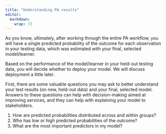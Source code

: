 ```yaml
---
title: "Understanding PA results"
editor: 
  markdown: 
    wrap: 72
---
```


As you know, ultimately, after working through the entire PA workflow,
you will have a single predicted probability of the outcome for each
observation in your testing data, which was estimated with your final,
selected model/learner.

Based on the performance of the model/learner in your held-out testing
data, you will decide whether to deploy your model. We will discuss
deployment a little later.

First, there are some valuable questions you may ask to better
understand your test results (on new, held-out data) and your final, selected model. Answers to these questions can
help with decision-making aimed at improving services, and they can help
with explaining your model to stakeholders.

1.    How are predicted probabilities distributed across and within groups? 
2.    Who has low or high predicted probabilities of the outcome?
3.    What are the most important predictors in my model?

